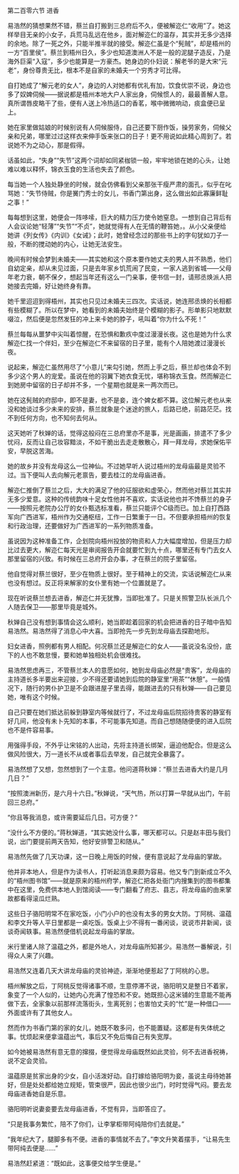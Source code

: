

第二百零六节 进香

易浩然的猜想果然不错，蔡兰自打搬到三总府后不久，便被解迩仁“收用”了。她这样举目无亲的小女子，兵荒马乱远在他乡，面对解迩仁的温存，其实并无多少选择的余地。除了一死之外，只能半推半就的接受。解迩仁虽是个“髡贼”，却是梧州的一方“百里侯”。蔡兰到梧州日久，多少也知道澳洲人不是一般的泥腿子造反，乃是海外巨渠“入寇”，多少也能算是一方豪杰。她身边的仆妇说：解老爷的是大宋“元老”，身份尊贵无比，根本不是自家的未婚夫一个穷秀才可比得。

自打她成了“解元老的女人”，身边的人对她都有优礼有加，饮食优崇不说，身边也多了奴婢伺候――据说都是梧州本地大户人家出身，伺候惯人的，最最善解人意。真所谓唇皮略干了些，便有人送上冷热适口的香茗，喉中微微响动，痰盒便已呈上。

她在家里做姑娘的时候别说有人伺候服侍，自己还要下厨作饭，操劳家务，伺候父亲和兄弟，哪里过过这样衣来伸手饭来张口的日子！更不用说如此精心周到了。若说她不为之动心，那是假得。

话虽如此，“失身”“失节”这两个词却如同紧枷锁一般，牢牢地锁在她的心头，让她难以难以释怀，锦衣玉食的生活也失去了颜色。

每当她一个人独处静坐的时候，就会仿佛看到父亲那张干瘦严肃的面孔，似乎在叱骂她：“失节侍贼，你是黉门秀士的女儿，书香门第出身，这么做出如此寡廉鲜耻之事！”

每每想到这里，她便会一阵哆嗦，巨大的精力压力使令她窒息。一想到自己背后有人会议论她“轻薄”“失节”“不贞”，她就觉得有人在无情的鞭笞她，。从小父亲便给她讲《列女传》《内训》《女诫》；此时，她曾经念过的那些书上的字句犹如刀子一般，不断的搅动她的内心，让她无法安生。

晚间有时候会梦到未婚夫――其实她和这个原本要作她丈夫的男人并不熟悉，他们自幼定亲，却从未见过面，只是去年家乡饥荒闹了民变，一家人逃到省城――父母年老力衰，朝不保夕，想起当年还有这么一门亲事，便书信一封，请邢丞焕派人把她接去完婚，好让她终身有靠。

她千里迢迢到得梧州，其实也只见过未婚夫三四次。实话说，她连邢丞焕的长相都有些模糊了。所以在梦中，她看到的未婚夫始终是个模糊的影子。形单影只地默默啜泣，然后便是忽然发狂的冲上来卡她的脖子，吼叫着“你为什么不死！”

蔡兰每每从噩梦中尖叫着惊醒，在恐惧和歉疚中度过漫漫长夜。这也是她为什么求解迩仁找一个伴妇，至少在解迩仁不来留宿的日子里，能有个人陪她渡过漫漫长夜。

说起来，解迩仁虽然用尽了“小意儿”来勾引她，然而上手之后，蔡兰却也体会不到多少这个男人的宠爱。虽说在他的羽翼下她衣食无忧，堪称锦衣玉食。然而解迩仁到她房中留宿的日子却并不多，一个星期也就是来一两次而已。

她在这髡贼的府邸中，即不是妻，也不是妾，连个婢女都不算。这位解元老也从来没和她谈过多少未来的安排，蔡兰就象是个迷途的旅人，后路已绝，前路茫茫。找不到任何方向，也不知何去何从。

这天她听了秋婵的话，觉得这般闷在三总府里亦不是事，光是画画，排遣不了多少忧闷，反而让自己妆容黯淡，不如干脆出去走走散散心，拜一拜龙母，求她保佑平安，早脱这苦海。

她的故乡并没有龙母这么一位神仙。不过她早听人说过梧州的龙母庙最是灵验不过。当下便叫人去向解元老禀告，要去桂江的龙母庙进香。

解迩仁推倒了蔡兰之后，大大的满足了他的征服欲和虚荣心，然而他对蔡兰其实并无多少爱意。这种的传统韵味十足女性他并不喜欢，实话说他也并不馋蔡兰的身子――按照元老院办公厅的女仆甄选标准看，蔡兰只能评个C级而已。加上自打西路军向广西进军，梧州作为交通枢纽，工作一日繁重于一日。不但要承担梧州的恢复和行政治理，还要做好为广西进军的一系列物质准备。

虽说因为这种准备工作，企划院向梧州投放的物资和人力大幅度增加，但是压力却比过去更大，解迩仁每天光是审阅报告开会就要忙到九十点，哪里还有专门去女人那里留宿的兴致。有时候在三总府开会办事，才在蔡兰的院子里留宿。

他自觉得对蔡兰很好，至少在物质上很好。至于精神上的交流，实话说解迩仁从来也没有想过。反正将来解家的女仆里有她一个位置就是了。

现在听说蔡兰想去进香，解迩仁并无犹豫，当即批准了。只是关照警卫队长派几个人随去保卫――那里毕竟是城外。

秋婵自己没有想到事情会这么顺利，她当即趁着回家的机会把进香的日子暗中告知易浩然。易浩然得了消息心中大喜。当即抢先一步先到龙母庙去探勘地形。

妇女进香，照例都有男人相配。何况蔡兰还是解迩仁的女人――虽说没名没份，底下的人也不敢怠慢，要和她单独相处机会很难找。

易浩然思虑再三，不管蔡兰本人的意愿如何，她到龙母庙必然是“贵客”，龙母庙的主持道长多半要出来迎接，少不得还要请她到后院的静室里“用茶”“休憩”。一般情况下，随行的男仆护卫是不会跟进屋子里去得，能跟进去的只有秋婵――自己要见她，唯有这个时候。

自己只要在她们抵达前躲到静室内等候就行了，不过龙母庙后院招待贵客的静室有好几间，他没有未卜先知的本事，不可能事先知道。而自己想随随便便的进入后院也不是件容易事。

用强得手段，不外乎让宋铭的人出动，先将主持道长绑架，逼迫他配合。但是这么做风险很大，万一道长不从或者事后去举发，自己就完全暴露了。

易浩然想了又想，忽然想到了一个主意。他问道蒋秋婵：“蔡兰去进香大约是几月几日？”

“按照澳洲新历，是六月十六日。”秋婵说，“天气热，所以打算一早就从出门，午前回三总府。”

“你且等我消息，或许需要延后几日。可方便？”

“没什么不方便的。”蒋秋婵道，“其实她没什么事，哪天都可以。只是赵丰田与我们说，出门要提前两天告知，他好安排警卫和随从。”

易浩然先做了几天功课，这一日晚上用饭的时候，便有意说起了龙母庙的掌故。

他并非本地人，但是作为读书人，打听起消息来颇为容易。他又专门到新成立不久的“梧州图书馆”――就是原来的梧州府学，解迩仁把各处衙门内搜集到的图书都集中在这里，免费供本地人到馆阅读――专门翻看了府志、县志，将龙母庙的由来掌故都看得滚瓜烂熟。

这些日子骆阳明常不在家吃饭，小门小户的也没有太多的男女大防。丁阿桃、温蕴和李文升等人平日里都是一桌吃饭。饭桌上少不得有一番闲谈，说说市井新闻，谈谈奇闻轶事。易浩然便借机说起龙母庙的掌故。

米行里诸人除了温蕴之外，都是外地人，对龙母庙所知甚少。易浩然一番解说，引得众人来了兴趣。

易浩然又连着几天大讲龙母庙的灵验神迹，渐渐地便惹起了丁阿桃的心思。

梧州解放之后，丁阿桃反觉得诸事不顺，生意停滞不说，骆阳明又是整日不着家，象变了一个人似的，让她内心充满了惶恐和不安。她既担心这米铺的生意能不能再做下去，全家象以前那样流落街头，生离死别；也害怕丈夫的“忙”是一种借口――外面或许有了其他女人。

然而作为书香门第的家的女儿，她既不敢多问，也不能置疑。这都是有失体统之事。忧烦起来便拿温蕴出气，事后又不免后悔自己有失宽厚。

如今她被易浩然有意无意的撺掇，便觉得龙母庙既然如此灵验，何不去进香祝祷，说不定会灵验。

温蕴原是贫家出身的少女，自小活泼好动。自打嫁给骆阳明为妾，虽说主母待她甚好，但是处处都给她立规矩，管束很严，因此也很少出门，时时觉得气闷。要去龙母庙进香她自是乐意。

骆阳明听说妻妾要去龙母庙进香，不觉有异，当即答应了。

“只是我事务繁忙，陪不了你们，让李掌柜带阿纯陪你们去就是。”

“我年纪大了，腿脚多有不便。进香的事情就不去了。”李文升笑着摆手，“让易先生带阿纯去便是……”

易浩然赶紧道：“既如此，这事便交给学生便是。”

